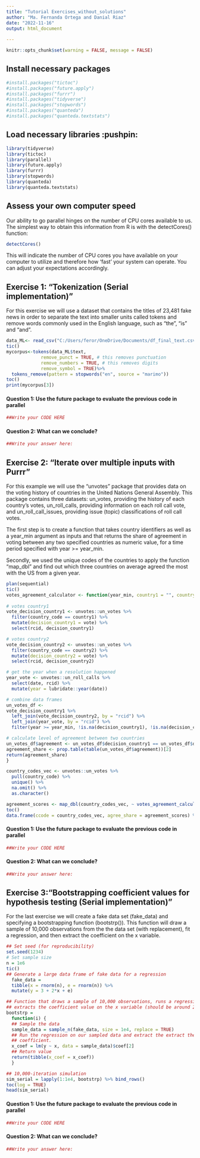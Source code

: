 ```yaml
---
title: "Tutorial Exercises_without_solutions"
author: "Ma. Fernanda Ortega and Danial Riaz"
date: "2022-11-16"
output: html_document
  
---
```


```r
knitr::opts_chunk$set(warning = FALSE, message = FALSE)
```

## Install necessary packages

```r
#install.packages("tictoc")
#install.packages("future.apply")
#install.packages("furrr")
#install.packages("tidyverse")
#install.packages("stopwords")
#install.packages("quanteda")
#install.packages("quanteda.textstats")
```


## Load necessary libraries :pushpin:

```r
library(tidyverse)
library(tictoc)
library(parallel)
library(future.apply)
library(furrr) 
library(stopwords)
library(quanteda)
library(quanteda.textstats)


```

## Assess your own computer speed

Our ability to go parallel hinges on the number of CPU cores available to us. The simplest way to obtain this information from R is with the detectCores() function:

```r
detectCores()
```

This will indicate the number of CPU cores you have available on your computer to utilize and therefore how 'fast' your system can operate. You can adjust your expectations accordingly. 


## Exercise 1: "Tokenization (Serial implementation)"
For this exercise we will use a dataset that contains the titles of 23,481 fake news in order to separate the text into smaller units called tokens and remove words commonly used in the English language, such as "the", "is" and "and".


```r


data_ML<- read_csv("C:/Users/feror/OneDrive/Documents/df_final_text.csv")## Download the file and choose your own path
tic()
mycorpus<-tokens(data_ML$text, 
             remove_punct = TRUE, # this removes punctuation
             remove_numbers = TRUE, # this removes digits
             remove_symbol = TRUE)%>% 
  tokens_remove(pattern = stopwords("en", source = "marimo")) 
toc()
print(mycorpus[3])
```

#### Question 1: Use the future package to evaluate the previous code in parallel
```r
##Write your CODE HERE
```

#### Question 2: What can we conclude?
```r
##Write your answer here: 
```


## Exercise 2: "Iterate over multiple inputs with Purrr" 

For this example we will use the "unvotes" package that provides data on the voting history of countries in the United Nations General Assembly. This package contains three datasets: un_votes, providing the history of each country’s votes, un_roll_calls, providing information on each roll call vote, and un_roll_call_issues, providing issue (topic) classifications of roll call votes.

The first step is to create a function that takes country identifiers as well as a year_min argument as inputs and that returns the share of agreement in voting between any two specified countries as numeric value, for a time period specified with year >= year_min.

Secondly, we used the unique codes of the countries to apply the function "map_dbl" and find out which three countries on average agreed the most with the US from a given year.

```r
plan(sequential)
tic()
votes_agreement_calculator <- function(year_min, country1 = "", country2 = ""){
  
# votes country1
vote_decision_country1 <- unvotes::un_votes %>%
  filter(country_code == country1) %>%
  mutate(decision_country1 = vote) %>%
  select(rcid, decision_country1)

# votes country2
vote_decision_country2 <- unvotes::un_votes %>%
  filter(country_code == country2) %>%
  mutate(decision_country2 = vote) %>%
  select(rcid, decision_country2)

# get the year when a resolution happened
year_vote <- unvotes::un_roll_calls %>% 
  select(date, rcid) %>% 
  mutate(year = lubridate::year(date))

# combine data frames
un_votes_df <- 
vote_decision_country1 %>%
  left_join(vote_decision_country2, by = "rcid") %>%
  left_join(year_vote, by = "rcid") %>%
  filter(year >= year_min, !is.na(decision_country1), !is.na(decision_country2))

# calculate level of agreement between two countries
un_votes_df$agreement <- un_votes_df$decision_country1 == un_votes_df$decision_country2
agreement_share <- prop.table(table(un_votes_df$agreement))[2]
return(agreement_share)
}

country_codes_vec <- unvotes::un_votes %>% 
  pull(country_code) %>% 
  unique() %>% 
  na.omit() %>%
  as.character()

agreement_scores <- map_dbl(country_codes_vec, ~ votes_agreement_calculator(year_min = 2000, country1 = "US", country2 = .x))
toc()
data.frame(ccode = country_codes_vec, agree_share = agreement_scores) %>% arrange(desc(agree_share)) %>% slice_head(n = 3)
```

#### Question 1: Use the future package to evaluate the previous code in parallel 
```r
##Write your CODE HERE
```

#### Question 2: What can we conclude?
```r
##Write your answer here: 
```


## Exercise 3:"Bootstrapping coefficient values for hypothesis testing (Serial implementation)"

For the last exercise we will create a fake data set (fake_data) and specifying a bootstrapping function (bootstrp()). This function will draw a sample of 10,000 observations from the the data set (with replacement), fit a regression, and then extract the coefficient on the x variable. 
```r
## Set seed (for reproducibility)
set.seed(1234)
# Set sample size
n = 1e6
tic()
## Generate a large data frame of fake data for a regression
  fake_data = 
  tibble(x = rnorm(n), e = rnorm(n)) %>%
  mutate(y = 3 + 2*x + e)

## Function that draws a sample of 10,000 observations, runs a regression and
## extracts the coefficient value on the x variable (should be around 2).
bootstrp = 
  function(i) {
  ## Sample the data
  sample_data = sample_n(fake_data, size = 1e4, replace = TRUE)
  ## Run the regression on our sampled data and extract the extract the x
  ## coefficient.
  x_coef = lm(y ~ x, data = sample_data)$coef[2]
  ## Return value
  return(tibble(x_coef = x_coef))
  }

## 10,000-iteration simulation
sim_serial = lapply(1:1e4, bootstrp) %>% bind_rows()
toc(log = TRUE)
head(sim_serial)
```
#### Question 1: Use the future package to evaluate the previous code in parallel
```r
##Write your CODE HERE
```

#### Question 2: What can we conclude?
```r
##Write your answer here: 
```


